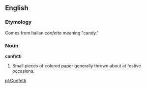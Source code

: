 ==English==

=== Etymology ===
Comes from Italian ''confetto'' meaning "candy."

=== Noun ===
'''confetti'''

#Small pieces of colored paper generally thrown about at festive occasions.

[[pl:Confetti]]
